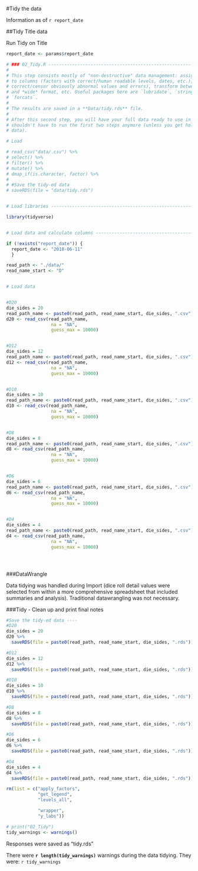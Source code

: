 #Tidy the data

Information as of `r report_date`




##Tidy Title data

Run Tidy on Title

```{r Tidy_Load, dependson = "Import", cache = TRUE, echo = FALSE, message = FALSE, warning = FALSE}

report_date <- params$report_date

# ### 02_Tidy.R ----------------------------------------------------------
#
# This step consists mostly of "non-destructive" data management: assign types
# to columns (factors with correct/human readable levels, dates, etc.),
# correct/censor obviously abnormal values and errors), transform between *long*
# and *wide* format, etc. Useful packages here are `lubridate`, `stringr`, and
# `forcats`.
#
# The results are saved in a **Data/tidy.rds** file.
#
# After this second step, you will have your full data ready to use in R and
# shouldn't have to run the first two steps anymore (unless you get hold of new
# data).

# Load

# read_csv("data/.csv") %>%
# select() %>%
# filter() %>%
# mutate() %>%
# dmap_if(is.character, factor) %>%
#
# #Save the tidy-ed data
# saveRDS(file = "data/tidy.rds")


# Load libraries ----------------------------------------------------------

library(tidyverse)


# Load data and calculate columns -------------------------------------------------

if (!exists("report_date")) {
  report_date <- "2018-06-11"
  }

read_path <- "./data/"
read_name_start <- "D"


# Load data


#D20
die_sides = 20
read_path_name <- paste0(read_path, read_name_start, die_sides, ".csv")
d20 <- read_csv(read_path_name,
                 na = "NA",
                 guess_max = 10000)


#D12
die_sides = 12
read_path_name <- paste0(read_path, read_name_start, die_sides, ".csv")
d12 <- read_csv(read_path_name,
                 na = "NA",
                 guess_max = 10000)


#D10
die_sides = 10
read_path_name <- paste0(read_path, read_name_start, die_sides, ".csv")
d10 <- read_csv(read_path_name,
                 na = "NA",
                 guess_max = 10000)


#D8
die_sides = 8
read_path_name <- paste0(read_path, read_name_start, die_sides, ".csv")
d8 <- read_csv(read_path_name,
                 na = "NA",
                 guess_max = 10000)


#D6
die_sides = 6
read_path_name <- paste0(read_path, read_name_start, die_sides, ".csv")
d6 <- read_csv(read_path_name,
                 na = "NA",
                 guess_max = 10000)


#D4
die_sides = 4
read_path_name <- paste0(read_path, read_name_start, die_sides, ".csv")
d4 <- read_csv(read_path_name,
                 na = "NA",
                 guess_max = 10000)





```





###DataWrangle

Data tidying was handled during Import (dice roll detail values were selected from within a more comprehensive spreadsheet that included summaries and analysis).  Traditional datawrangling was not necessary.


###Tidy - Clean up and print final notes

```{r Tidy_final, dependson = "Tidy_target", cache = TRUE, echo = FALSE, message = FALSE, warning = FALSE}


#Save the tidy-ed data ----
#D20
die_sides = 20
d20 %>% 
  saveRDS(file = paste0(read_path, read_name_start, die_sides, ".rds"))

#D12
die_sides = 12
d12 %>% 
  saveRDS(file = paste0(read_path, read_name_start, die_sides, ".rds"))

#D10
die_sides = 10
d10 %>% 
  saveRDS(file = paste0(read_path, read_name_start, die_sides, ".rds"))

#D8
die_sides = 8
d8 %>% 
  saveRDS(file = paste0(read_path, read_name_start, die_sides, ".rds"))

#D6
die_sides = 6
d6 %>% 
  saveRDS(file = paste0(read_path, read_name_start, die_sides, ".rds"))

#D4
die_sides = 4
d4 %>% 
  saveRDS(file = paste0(read_path, read_name_start, die_sides, ".rds"))

rm(list = c("apply_factors",
            "get_legend",
            "levels_all",

            "wrapper",
            "y_labs"))

# print("02_Tidy")
tidy_warnings <- warnings()


```


Responses were saved as "tidy.rds"


There were **`r length(tidy_warnings)`** warnings during the data tidying.  They were:
`r tidy_warnings` 
